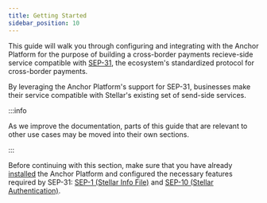 ```yaml
---
title: Getting Started
sidebar_position: 10
---
```


This guide will walk you through configuring and integrating with the Anchor Platform for the purpose of building a cross-border payments recieve-side service compatible with [SEP-31][sep-31], the ecosystem's standardized protocol for cross-border payments.

By leveraging the Anchor Platform's support for SEP-31, businesses make their service compatible with Stellar's existing set of send-side services.

:::info

As we improve the documentation, parts of this guide that are relevant to other use cases may be moved into their own sections.

:::

Before continuing with this section, make sure that you have already [installed][installation-ap] the Anchor Platform and configured the necessary features required by SEP-31: [SEP-1 (Stellar Info File)][sep1-ap] and [SEP-10 (Stellar Authentication)][sep10-ap].

[sep-31]: https://github.com/stellar/stellar-protocol/blob/master/ecosystem/sep-0031.md
[installation-ap]: ../../admin-guide/getting-started.mdx
[sep1-ap]: ../sep1/README.mdx
[sep10-ap]: ../sep10/README.mdx
